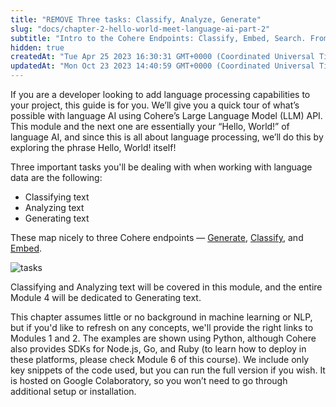 ```yaml
---
title: "REMOVE Three tasks: Classify, Analyze, Generate"
slug: "docs/chapter-2-hello-world-meet-language-ai-part-2"
subtitle: "Intro to the Cohere Endpoints: Classify, Embed, Search. From https://cohere.com/blog/hello-world-p2/"
hidden: true
createdAt: "Tue Apr 25 2023 16:30:31 GMT+0000 (Coordinated Universal Time)"
updatedAt: "Mon Oct 23 2023 14:40:59 GMT+0000 (Coordinated Universal Time)"
---
```

If you are a developer looking to add language processing capabilities to your project, this guide is for you. We’ll give you a quick tour of what’s possible with language AI using Cohere’s Large Language Model (LLM) API. This module and the next one are essentially your “Hello, World!” of language AI, and since this is all about language processing, we’ll do this by exploring the phrase Hello, World! itself!

Three important tasks you'll be dealing with when working with language data are the following:

- Classifying text
- Analyzing text
- Generating text

These map nicely to three Cohere endpoints — [Generate](/reference/generate), [Classify](/reference/classify), and [Embed](/reference/embed).

<img src='../../../assets/images/e0d3744-image.png' alt='tasks' />


Classifying and Analyzing text will be covered in this module, and the entire Module 4 will be dedicated to Generating text.

This chapter assumes little or no background in machine learning or NLP, but if you'd like to refresh on any concepts, we'll provide the right links to Modules 1 and 2. The examples are shown using Python, although Cohere also provides SDKs for Node.js, Go, and Ruby (to learn how to deploy in these platforms, please check Module 6 of this course). We include only key snippets of the code used, but you can run the full version if you wish. It is hosted on Google Colaboratory, so you won’t need to go through additional setup or installation.
